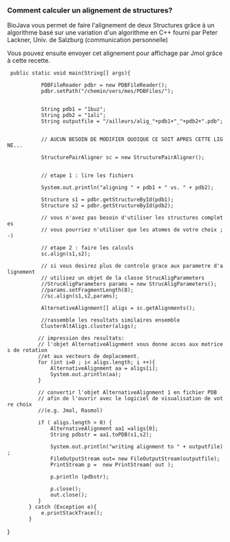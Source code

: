 ===Comment calculer un alignement de structures?===

BioJava vous permet de faire l'alignement de deux Structures gr&acirc;ce &agrave; un algorithme bas&eacute; sur une variation d'un algorithme en C++ fourni par Peter Lackner, Univ. de Salzburg
(communication personnelle)

Vous pouvez ensuite envoyer cet alignement pour affichage par Jmol gr&acirc;ce &agrave; cette recette.

<java>

  public static void main(String[] args){

            PDBFileReader pdbr = new PDBFileReader();          
            pdbr.setPath("/chemin/vers/mes/PDBFiles/");
            
            
            String pdb1 = "1buz";
            String pdb2 = "1ali";            
            String outputfile = "/ailleurs/alig_"+pdb1+"_"+pdb2+".pdb";
          

            // AUCUN BESOIN DE MODIFIER QUOIQUE CE SOIT APRES CETTE LIGNE...
            
            StructurePairAligner sc = new StructurePairAligner();            
            
            // etape 1 : lire les fichiers 
            
            System.out.println("aligning " + pdb1 + " vs. " + pdb2);
            
            Structure s1 = pdbr.getStructureById(pdb1);
            Structure s2 = pdbr.getStructureById(pdb2);                       
            // vous n'avez pas besoin d'utiliser les structures completes
            // vous pourriez n'utiliser que les atomes de votre choix ;-)

            // etape 2 : faire les calculs
            sc.align(s1,s2);

            // si vous desirez plus de controle grace aux parametre d'alignement
            // utilisez un objet de la classe StrucAligParameters
            //StrucAligParameters params = new StrucAligParameters();
            //params.setFragmentLength(8);      
            //sc.align(s1,s2,params); 

            AlternativeAlignment[] aligs = sc.getAlignments();
            
            //rassemble les resultats similaires ensemble 
            ClusterAltAligs.cluster(aligs);
            
           // impression des resultats:
           // l'objet AlternativeAlignment vous donne acces aux matrices de rotation 
           //et aux vecteurs de deplacement.
           for (int i=0 ; i< aligs.length; i ++){
               AlternativeAlignment aa = aligs[i];
               System.out.println(aa);              
           }
                      
           // convertir l'objet AlternativeAlignment 1 en fichier PDB
           // afin de l'ouvrir avec le logiciel de visualisation de votre choix
           //(e.g. Jmol, Rasmol)
            
           if ( aligs.length > 0) {
               AlternativeAlignment aa1 =aligs[0];
               String pdbstr = aa1.toPDB(s1,s2);
                
               System.out.println("writing alignment to " + outputfile);
               FileOutputStream out= new FileOutputStream(outputfile); 
               PrintStream p =  new PrintStream( out );
        
               p.println (pdbstr);

               p.close();
               out.close();
           }                       
        } catch (Exception e){
            e.printStackTrace();
        }

}
</java>
